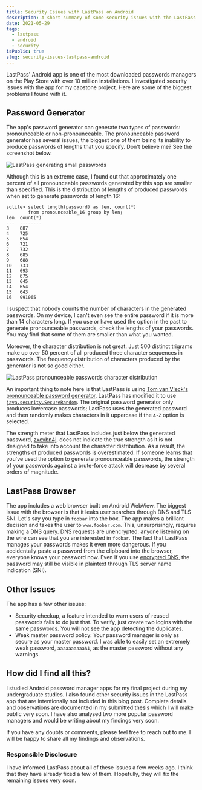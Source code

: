 ```yaml
---
title: Security Issues with LastPass on Android
description: A short summary of some security issues with the LastPass application I discovered during my capstone project.
date: 2021-05-29
tags:
  - lastpass
  - android
  - security
isPublic: true
slug: security-issues-lastpass-android
---
```


LastPass' Android app is one of the most downloaded passwords managers on the Play Store with over 10 million
installations. I investigated security issues with the app for my capstone project. Here are some of the biggest
problems I found with it.

## Password Generator

The app's password generator can generate two types of passwords: pronounceable or non-pronounceable. The pronounceable
password generator has several issues, the biggest one of them being its inability to produce passwords of lengths that
you specify. Don't believe me? See the screenshot below.

![LastPass generating small passwords](../../images/lastpass-password-generator-pronounceable.png)

Although this is an extreme case, I found out that approximately one percent of all pronounceable passwords generated
by this app are smaller than specified. This is the distribution of lengths of produced passwords when set to generate
passwords of length 16:

```text
sqlite> select length(password) as len, count(*)
        from pronounceable_16 group by len;
len  count(*)
---  --------
3    687
4    725
5    654
6    721
7    732
8    685
9    688
10   733
11   693
12   675
13   645
14   654
15   643
16   991065
```

I suspect that nobody counts the number of characters in the generated passwords. On my device, I can't even see the
entire password if it is more than 14 characters long. If you use or have used the option in the past to generate
pronounceable passwords, check the lengths of your passwords. You may find that some of them are smaller than what
you wanted.

Moreover, the character distribution is not great. Just 500 distinct trigrams make up over 50 percent of all produced
three character sequences in passwords. The frequency distribution of characters produced by the generator is not so
good either.

![LastPass pronounceable passwords character distribution](../../images/lastpass-pronounceable-character-distribution.png)

An important thing to note here is that LastPass is using [Tom van Vleck's pronounceable password generator](https://www.multicians.org/thvv/gpw.html).
LastPass has modified it to use [`java.security.SecureRandom`](https://developer.android.com/reference/java/security/SecureRandom).
The original password generator only produces lowercase passwords; LastPass uses the generated password and then randomly
makes characters in it uppercase if the `A-Z` option is selected.

The strength meter that LastPass includes just below the generated password, [zxcvbn4j](https://github.com/nulab/zxcvbn4j),
does not indicate the true strength as it is not designed to take into account the character distribution. As a result,
the strengths of produced passwords is overestimated. If someone learns that you've used the option to generate
pronounceable passwords, the strength of your passwords against a brute-force attack will decrease by several orders of
magnitude.

## LastPass Browser

The app includes a web browser built on Android WebView. The biggest issue with the browser is that it leaks user
searches through DNS and TLS SNI. Let's say you type in `foobar` into the box. The app makes a brilliant decision and
takes the user to `www.foobar.com`. This, unsurprisingly, requires making a DNS query. DNS requests are unencrypted:
anyone listening on the wire can see that you are interested in `foobar`. The fact that LastPass manages your passwords
makes it even more dangerous. If you accidentally paste a password from the clipboard into the browser, everyone knows
your password now. Even if you use [encrypted DNS](https://blog.cloudflare.com/dns-encryption-explained/), the password
may still be visible in plaintext through TLS server name indication (SNI).

## Other Issues

The app has a few other issues:

* Security checkup, a feature intended to warn users of reused passwords fails to do just that. To verify, just create
  two logins with the same passwords. You will not see the app detecting the duplicates.
* Weak master password policy: Your password manager is only as secure as your master password. I was able to easily set
  an extremely weak password, `aaaaaaaaaaA1`, as the master password without any warnings.

## How did I find all this?

I studied Android password manager apps for my final project during my undergraduate studies. I also found other security
issues in the LastPass app that are intentionally not included in this blog post. Complete details and observations are
documented in my submitted thesis which I will make public very soon. I have also analysed two more popular password
managers and would be writing about my findings very soon.

If you have any doubts or comments, please feel free to reach out to me. I will be happy to share all my findings and
observations.

### Responsible Disclosure

I have informed LastPass about all of these issues a few weeks ago. I think that they have already fixed a few of them.
Hopefully, they will fix the remaining issues very soon.
